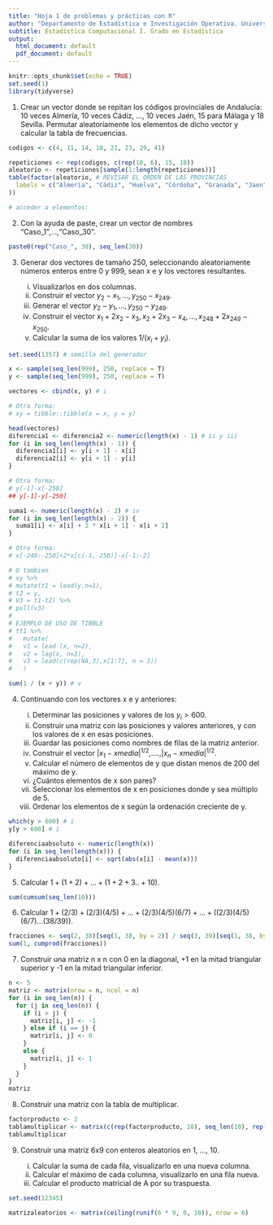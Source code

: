 ```yaml
---
title: "Hoja 1 de problemas y prácticas con R"
author: "Departamento de Estadística e Investigación Operativa. Universidad de Sevilla"
subtitle: Estadística Computacional I. Grado en Estadística
output:
  html_document: default
  pdf_document: default
---
```


```r
knitr::opts_chunk$set(echo = TRUE)
set.seed(1)
library(tidyverse)
```

1.  Crear un vector donde se repitan los códigos provinciales de Andalucía: 10 veces Almería, 10 veces Cádiz, ..., 10 veces Jaén, 15 para Málaga y 18 Sevilla. Permutar aleatoriamente los elementos de dicho vector y calcular la tabla de frecuencias.

```r
codigos <- c(4, 11, 14, 18, 21, 23, 29, 41)

repeticiones <- rep(codigos, c(rep(10, 6), 15, 18))
aleatorio <- repeticiones[sample(1:length(repeticiones))]
table(factor(aleatorio, # REVISAR EL ORDEN DE LAS PROVINCIAS
  labels = c("Almería", "Cádiz", "Huelva", "Córdoba", "Granada", "Jaen", "Málaga", "Sevilla")
))

# acceder a elementos:
```

2.  Con la ayuda de paste, crear un vector de nombres "Caso_1",...,"Caso_30".

```r
paste0(rep("Caso_", 30), seq_len(30))
```

3.  Generar dos vectores de tamaño 250, seleccionando aleatoriamente números enteros entre 0 y 999, sean x e y los vectores resultantes.

    i)  Visualizarlos en dos columnas.
    ii) Construir el vector $y_2-x_1,\ldots,y_{250}-x_{249}$.
    iii) Generar el vector $y_2-y_1,\ldots,y_{250}-y_{249}$.
    iv) Construir el vector $x_1+2x_2-x_3,x_2+2x_3-x_4,...,x_{248}+2x_{249}-x_{250}$.
    v)  Calcular la suma de los valores 1/($x_i+y_i$).

```r
set.seed(1357) # semilla del generador

x <- sample(seq_len(999), 250, replace = T)
y <- sample(seq_len(999), 250, replace = T)

vectores <- cbind(x, y) # i

# Otra forma:
# xy = tibble::tibble(x = x, y = y)

head(vectores)
diferencia1 <- diferencia2 <- numeric(length(x) - 1) # ii y iii
for (i in seq_len(length(x) - 1)) {
  diferencia1[i] <- y[i + 1] - x[i]
  diferencia2[i] <- y[i + 1] - y[i]
}

# Otra forma:
# y[-1]-x[-250]
## y[-1]-y[-250]

suma1 <- numeric(length(x) - 2) # iv
for (i in seq_len(length(x) - 2)) {
  suma1[i] <- x[i] + 2 * x[i + 1] - x[i + 2]
}

# Otra forma:
# x[-249:-250]+2*x[c(-1,-250)]-x[-1:-2]

# O tambien
# xy %>%
# mutate(t1 = lead(y,n=1),
# t2 = y,
# V3 = t1-t2) %>%
# pull(v3)
#
# EJEMPLO DE USO DE TIBBLE
# tt1 %>%
#   mutate(
#   v1 = lead (x, n=2),
#   v2 = lag(x, n=3),
#   v3 = lead(c(rep(NA,3),x[1:7], n = 3))
#   )

sum(1 / (x + y)) # v
```

4.  Continuando con los vectores x e y anteriores:

    i)  Determinar las posiciones y valores de los $y_i>600$.
    ii) Construir una matriz con las posiciones y valores anteriores, y con los valores de x en esas posiciones.
    iii) Guardar las posiciones como nombres de filas de la matriz anterior.
    iv) Construir el vector $|x_1-xmedia|^{1/2}$,....,$|x_n-xmedia|^{1/2}$.
    v)  Calcular el número de elementos de y que distan menos de 200 del máximo de y.
    vi) ¿Cuántos elementos de x son pares?
    vii) Seleccionar los elementos de x en posiciones donde y sea múltiplo de 5.
    viii) Ordenar los elementos de x según la ordenación creciente de y.

```r
which(y > 600) # i
y[y > 600] # i

diferenciaabsoluto <- numeric(length(x))
for (i in seq_len(length(x))) {
  diferenciaabsoluto[i] <- sqrt(abs(x[i] - mean(x)))
}
```

5.  Calcular $1+ (1+2) + ...+ (1+2+3..+10)$.

```r
sum(cumsum(seq_len(10)))
```

6.  Calcular $1+ (2/3) + (2/3)(4/5)+...+(2/3)(4/5)(6/7)+...+ ( (2/3)(4/5)(6/7)...(38/39) )$.

```r
fracciones <- seq(2, 38)[seq(1, 38, by = 2)] / seq(3, 39)[seq(1, 38, by = 2)]
sum(1, cumprod(fracciones))
```

7.  Construir una matriz n x n con 0 en la diagonal, +1 en la mitad triangular superior y -1 en la mitad triangular inferior.

```r
n <- 5
matriz <- matrix(nrow = n, ncol = n)
for (i in seq_len(n)) {
  for (j in seq_len(n)) {
    if (i > j) {
      matriz[i, j] <- -1
    } else if (i == j) {
      matriz[i, j] <- 0
    }
    else {
      matriz[i, j] <- 1
    }
  }
}
matriz
```

8.  Construir una matriz con la tabla de multiplicar.

```r
factorproducto <- 2
tablamultiplicar <- matrix(c(rep(factorproducto, 10), seq_len(10), rep(factorproducto, 10) * seq_len(10)), ncol = 3, byrow = F)
tablamultiplicar
```

9.  Construir una matriz 6x9 con enteros aleatorios en 1, ..., 10.

    i)  Calcular la suma de cada fila, visualizarlo en una nueva columna.
    ii) Calcular el máximo de cada columna, visualizarlo en una fila nueva.
    iii) Calcular el producto matricial de A por su traspuesta.

```r
set.seed(12345)

matrizaleatorios <- matrix(ceiling(runif(6 * 9, 0, 10)), nrow = 6)
```
